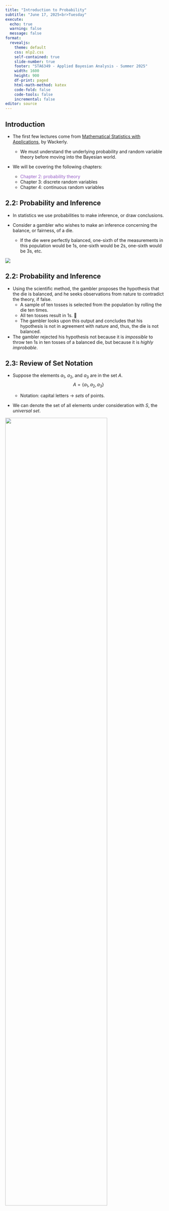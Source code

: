 ```yaml
---
title: "Introduction to Probability"
subtitle: "June 17, 2025<br>Tuesday"
execute:
  echo: true
  warning: false
  message: false
format: 
  revealjs:
    theme: default
    css: mlp2.css
    self-contained: true
    slide-number: true
    footer: "STA6349 - Applied Bayesian Analysis - Summer 2025"
    width: 1600
    height: 900
    df-print: paged
    html-math-method: katex
    code-fold: false
    code-tools: false
    incremental: false
editor: source
---
```


## Introduction

- The first few lectures come from [Mathematical Statistics with Applications](https://www.cengage.com/c/mathematical-statistics-with-applications-7e-wackerly/9780495110811/), by Wackerly.

    - We must understand the underlying probability and random variable theory before moving into the Bayesian world.
    
- We will be covering the following chapters:
    - <font color = "#965dc7">Chapter 2: probability theory</font>
    - Chapter 3: discrete random variables
    - Chapter 4: continuous random variables

## 2.2: Probability and Inference

- In statistics we use probabilities to make inference, or draw conclusions.

- Consider a gambler who wishes to make an inference concerning the balance, or fairness, of a die. 

    - If the die were perfectly balanced, one-sixth of the measurements in this population would be 1s, one-sixth would be 2s, one-sixth would be 3s, etc.

![](images/W01-L2-a.png){fig-align="center"}

## 2.2: Probability and Inference

- Using the scientific method, the gambler proposes the hypothesis that the die is balanced, and he seeks observations from nature to contradict the theory, if false.
    - A sample of ten tosses is selected from the population by rolling the die ten times. 
    - All ten tosses result in 1s. 🧐
    - The gambler looks upon this output and concludes that his hypothesis is not in agreement with nature and, thus, the die is not balanced.
    
- The gambler rejected his hypothesis not because it is *impossible* to throw ten 1s in ten tosses of a balanced die, but because it is *highly improbable*.    

## 2.3: Review of Set Notation

- Suppose the elements $a_1$, $a_2$, and $a_3$ are in the set $A$. $$A = \left\{ a_1, a_2, a_3 \right\}$$

    - Notation: capital letters $\to$ *sets* of points.

- We can denote the set of all elements under consideration with $S$, the *universal set*.

![](images/W01-L2-b.png){fig-align="center" width=80%}  

## 2.3: Review of Set Notation

- $A \subset B$:

    - For any two sets $A$ and $B$, we say that $A$ is a *subset* of $B$ if every point in $A$ is also in $B$.
    
![](images/W01-L2-b.png){fig-align="center" width=80%}  

## 2.3: Review of Set Notation

- $A \cup B$:
    - The *union* of $A$ and $B$ is the set of all points in either $A$ **or** $B$.
    - i.e., the union has all points that are in <u>at least one</u> of the sets.
    
![](images/W01-L2-c.png){fig-align="center" width=80%}  

## 2.3: Review of Set Notation

- $A \cap B$:
    - The *intersection* of $A$ and $B$ is the set of all points in both $A$ and $B$.
    - i.e., the intersection is where the two sets <u>overlap</u>.
    
![](images/W01-L2-d.png){fig-align="center" width=80%}  

## 2.3: Review of Set Notation

- $\bar{A}$ or $A^c$:
    - The *complement* of $A$ is the set of points that are in $S$, but **not** in $A$.
    - $A \cup \bar{A} = S$.
    
![](images/W01-L2-e.png){fig-align="center" width=80%} 

## 2.3: Review of Set Notation

- $A \cap B = \emptyset$:
    - $A$ and $B$, are said to be *disjoint* or *mutually exclusive* when they have no points in common.
    - Related: for any set $A$, we know that $A$ and $\bar{A}$ are mutually exclusive.
    
![](images/W01-L2-f.png){fig-align="center" width=80%} 

## 2.3: Review of Set Notation

- Fast forwarding through set algebra, we need to know these *distributive laws*: 

$$
\begin{align*}
A \cap (B \cup C) &= (A \cap B) \cup (A \cap C) \\ 
A \cup (B \cap C) &= (A \cup B) \cap (A \cup C) \\ 
(A \cap B)^c &= A^c \cup B^c \\
(A \cup B)^c &= A^c \cap B^c
\end{align*}
$$

## 2.3: Review of Set Notation

- Suppose two dice are tossed and the numbers on the upper faces are observed.

- Let $S$ denote the set of all possible pairs that can be observed.

    - e.g., (2, 3) indicates that a 2 was observed on the first die and a 3 on the second.
    
- What are the observations in $S$?   

## 2.3: Review of Set Notation
    
- Define the following subsets of $S$ and list their points:
    - $A$: The number on the second die is even. <br><br><br><br>
    - $B$: The sum of the two numbers is even. <br><br><br><br>
    - $C$: At least one number in the pair is odd.
    
## 2.3: Review of Set Notation    
    
- List the points in the following:
    - $A \cup B$ <br><br><br>
    - $A \cap B$ <br><br><br>
    - $A \cap C$ <br><br><br>
    - $B \cup C$

## 2.3: Review of Set Notation    
    
- List the points in the following:
    - $A \cup B^c$<br><br><br>
    - $A^c \cap B$<br><br><br>
    - $A \cap C^c$<br><br><br>
    - $B \cup C^c$        


    
## 2.4: A Probabilistic Model for an Experiment

- *Experiment*: the process by which an observation is made.
    - Examples: 
        - coin and die tossing, 
        - measuring the systolic blood pressure of an individual,
        - determine the number of bacteria per cubic centimeter in a serving of processed food. 

## 2.4: A Probabilistic Model for an Experiment

- *Events*: the outcomes possible in an experiment.
    - Notation: capital leters
    - Examples for bacteria observation:
        - $A$: Exactly 110 bacteria are present.
        - $B$: More than 200 bacteria are present.
        - $C$: The number of bacteria present is between 100 and 300.
        
## 2.4: A Probabilistic Model for an Experiment

- *Sample space*, $S$: the set consisting of all possible sample points.

- The following Venn diagram shows an example of six simple events in $S$, 

![](images/W01-L2-g.png){fig-align="center" width=80%}

## 2.4: A Probabilistic Model for an Experiment

- *Compound event*: A collection of sample points in a discrete sample space, $S$.
    
- e.g., suppose we define two events, $A$ and $B$,

![](images/W01-L2-h.png){fig-align="center" width=80%}

## 2.4: A Probabilistic Model for an Experiment

- Suppose $S$ is a sample space associated with an experiment. To every event $A$ in $S$ (i.e., $A \subset S$), we assign a number, $P[A]$, called the *probability of $A$*, such that the follow axioms hold:
    - Axiom 1: $P[A] \ge 0$.
    - Axiom 2: $P[S] = 1$.
    - Axiom 3: If $A_1, A_2, ..., A_n$ form a sequence of pairwise mutually exclusive ($A_i \cap A_j = \emptyset$ if $i \ne j$) events in $S$, then
$$P[A_1 \cup A_2 \cup \ ... \cup \ A_n] = \sum_{i=1}^n P[A_i] $$
    
## 2.4: A Probabilistic Model for an Experiment

- Suppose a sample space consists of five simple events, $E_1$, $E_2$, $E_3$, $E_4$, and $E_5$.
    - If $P[E_1] = P[E_2] = 0.15$, $P[E_3] = 0.4$, and $P[E_4] = 2P[E_5]$, find the probabilities of $E_4$ and $E_5$. 
    
## 2.4: A Probabilistic Model for an Experiment    

- Suppose a sample space consists of five simple events, $E_1$, $E_2$, $E_3$, $E_4$, and $E_5$.
    - If $P[E_1] = 3P[E_2] = 0.3$, find the probabilities of the remaining simple events if you know that the remaining simple events are equally probable.

## 2.5: Calculating the Probability of an Event

- The following are steps used to find the probability of an event:
    1. Define the experiment and clearly determine how to describe one simple event.
    2. Define $S$: list the simple events associated with the experiment.
    3. Assign reasonable probabilities to the sample points in $S$; remember that $P[E_i] \ge 0$ and $\sum_i P[E_i] = 1$.
    4. Define the event of interest, $A$, as a specific collection of sample points.
    5. Find $P[A]$ by summing the probabilities of the sample points in $A$.
    
## 2.5: Calculating the Probability of an Event

- Suppose we toss a balanced coin three times. Find the probability that 2/3 tosses result in heads.
    1. Define the experiment and clearly determine how to describe one simple event.<br><br><br><br>
    2. Define $S$: list the simple events associated with the experiment.
    
## 2.5: Calculating the Probability of an Event

- Suppose we toss a balanced coin three times. Find the probability that 2/3 tosses result in heads.    
    2. Define $S$: list the simple events associated with the experiment.<br><br><br><br>
    3. Assign reasonable probabilities to the sample points in $S$; remember that $P[E_i] \ge 0$ and $\sum_i P[E_i] = 1$.
    
## 2.5: Calculating the Probability of an Event

- Suppose we toss a balanced coin three times. Find the probability that 2/3 tosses result in heads.       
    4. Define the event of interest, $A$, as a specific collection of sample points.<br><br><br><br>
    5. Find $P[A]$ by summing the probabilities of the sample points in $A$.

## <!-- Blank slide title -->

<div style="display: flex; justify-content: center; align-items: center; height: 70vh; font-size: 5em; color: #4b0082;"><b>Break time!</b></div>

## 2.6: Tools for Counting Sample Points

- Let us discuss some results from combinatorial theory.

- We want to be able to count the total number of sample points in the sample space, $S$.

- Sometimes we use this method to efficiently find probabilities. 

    - If a sample space contains $N$ equiprobable sample points and an event $A$ contains exactly $n_a$ sample points, then
    
$$
P[A] = \frac{n_a}{N}    
$$

## 2.6: Tools for Counting Sample Points

- **Theorem**: 

    - With $m$ elements $a_1$, $a_2$, ..., $a_m$ and $n$ elements $b_1$, $b_2$, ..., $b_n$, it is possible for form $mn = m \times n$ pairs containing one element from each group.
    
![](images/W01-L2-i.png){fig-align="center" width=80%}

## 2.6: Tools for Counting Sample Points

- Consider an experiment that consists of recording the birthday for each of 20 randomly selected persons. 

- Ignoring leap years and assuming that there are only 365 possible distinct birthdays, find the number of points in the sample space $S$ for this experiment. 

## 2.6: Tools for Counting Sample Points

- Consider an experiment that consists of recording the birthday for each of 20 randomly selected persons. 

- If we assume that each of the possible sets of birthdays is equiprobable, what is the probability that each person in the 20 has a different birthday?

## 2.6: Tools for Counting Sample Points

- *Permutation*: an ordered arrangement of $r$ distinct objects, $P_r^n$.

$$
P_r^n = \frac{n!}{(n-r)!}
$$

- *Combination*: the number of subsets formed from $n$ objects taken $r$ at a time, $C_r^n$ or ${n \choose r}$.

$$ 
C_r^n = {n \choose r} = \frac{P_r^n}{r!} = \frac{n!}{r(n-r)!}
$$

## 2.6: Tools for Counting Sample Points

- Remember, *factorials* are defined as follows:

$$
n! = n \times (n-1) \times (n-2) \times ... \times 2 \times 1
$$

- With special factorials:

$$
\begin{align*}
1! &= 1 \\
0! &= 1
\end{align*}
$$

## 2.6: Tools for Counting Sample Points

- Suppose that an assembly operation in a manufacturing plant involves four steps, which can be performed in any sequence. If the manufacturer wishes to compare the assembly time for each of the sequences, how many different sequences will be involved in the experiment?

## 2.6: Tools for Counting Sample Points

- A company orders supplies from $M$ distributors and wishes to place $n$ orders $(n<M).$ Assume that the company places the orders in a manner that allows every distributor an equal chance of obtaining any one order and there is no restriction on the number of orders that can be placed with any distributor. Find the probability that a particular distributor gets exactly $k$ orders $(k \le n)$.


## 2.7: Conditional Prob. and Independence of Events

- *Conditional probability* of an event $A$ given that an event $B$ has occurred is as follows

$$
P[A|B] = \frac{P[A \cap B]}{P[B]},
$$

- so long as $P[B] > 0$.

- Algebraically equivalent,

$$
P[A \cap B] = P[A|B] \times P[B] \ \ \ \ \ \& \ \ \ \ \ P[B] = \frac{P[A \cap B]}{P[A|B]}
$$

## 2.7: Conditional Prob. and Independence of Events

- Suppose that a balanced die is tossed once. Find the probability of rolling a 1, given that an odd number was obtained.

## 2.7: Conditional Prob. and Independence of Events

- Two events $A$ and $B$ are said to be *independent* events if any of the following holds:

$$
\begin{align*}
P[A|B] &= P[A] \\
P[B|A] &= P[B] \\
P[A \cap B] &= P[A] P[B]
\end{align*}
$$

- Otherwise, we say that $A$ and $B$ are *dependent* events.

## 2.7: Conditional Prob. and Independence of Events

- Consider the following events in the toss of a single die:

    - $A$: Observe an odd number.
    - $B$: Observe an even number.
    - $C$: Observe a 1 or 2.
    
- Are $A$ and $B$ independent events? <br><br><br><br><br>
- Are $A$ and $C$ independent events?

## 2.8: Two Laws of Probability

- **Theorem**: The Multiplicative Law of Probability

    - The probability of the intersection of two events $A$ and $B$ is
    
$$\begin{align*}P[A\cap B] &= P[A] P[B|A] \\ &= P[B] P[A|B]\end{align*}$$
    
- Note that if $A$ and $B$ are independent, then

$$P[A \cap B] = P[A] P[B]$$

## 2.8: Two Laws of Probability

- **Theorem**: The Additive Law of Probability

    - The probability of the union of two events $A$ and $B$ is
    
$$P[A \cup B] = P[A] + P[B] - P[A \cap B] $$

- Note that if $A$ and $B$ are mutually exclusive, then $P[A \cap B] = 0$ and

$$P[A \cup B] = P[A] + P[B]$$

## 2.8: Two Laws of Probability

- **Theorem**: The Complement Rule

    - If $A$ is an event, then
    
$$
\begin{align*}
P[A] + P[A^c] &= 1 \\
P[A] &= 1 - P[A^c] \\
P[A^c] &= 1 - P[A] \\
\end{align*}
$$

## 2.9: Calculating the Probability of an Event

The steps used to define the probability of an event:

1. Define the experiment.
    
2. Visualize the nature of the sample points. Identify a few to clarify your thinking.
    
3. Write an equation expressing the event of interest ($A$) as a composition of two or more events, using usions, intersections, and/or complements. Make certain that event $A$ and the event implied by the compsotion represnt the sameset of sample points.
    
4. Apply the additive and multiplicative laws of probability in the compositions obtained in step 3 to find $P[A]$.

## 2.9: Calculating the Probability of an Event

- It is known that a patient with a disease with respond to treatment with probability equal to 0.9. If three patients with the disease are treated independently, find the probability that at least one will respond.

## 2.10: The Law of Total Probability and Bayes' Rule

- *Partition*:
    - For some positive integer $k$, let the sets $B_1, B_2, ..., B_k$ be such that
        - $S = B_1 \cup B_2 \cup ... \cup B_k$
        - $B_1 \cap B_j = \emptyset$, for $i \ne j$
    - Then the collection of sets $\{B_1, B_2, ..., B_k\}$ is said to be a *partition* of $S$.
    
## 2.10: The Law of Total Probability and Bayes' Rule

- We also know that if $A$ is any subset of $S$ and $\{B_1, B_2, ..., B_k\}$ is a partition of $S$, $A$ can be *decomposed*:

$$
A = (A \cap B_1) \cup (A \cap B_2) \cup \ ... \ \cup (A \cap B_k)
$$


![](images/W02-L1-a.png){fig-align="center"} 

## 2.10: The Law of Total Probability and Bayes' Rule

- **Theorem**:

    - Assume that $\{ B_1, B_2, ..., B_k \}$ is a partition of $S$ such that $P[B_i] > 0$ for $i = 1, 2, ..., k$. Then for any event $A$,
    
$$
P[A] = \sum_{i=1}^k P[A|B_i] P[B_i]
$$

## 2.10: The Law of Total Probability and Bayes' Rule

- **Theorem**: Bayes' Rule

    - Assume that $\{ B_1, B_2, ..., B_k \}$ is a partition of $S$ such that $P[B_i] > 0$ for $i = 1, 2, ..., k$. Then
    
$$
\begin{align*}
P[B_j | A] &= \frac{P[B_j \cap A]}{P[A]} \\
&= \frac{P[B_j \cap A]}{P[A \cap B_1] + ... + P[A \cap B_k]} \\
&= \frac{P[B_j] \times P[A|B_j]}{P[B_1]\times P[A|B_1] + ... + P[B_k] \times P[A|B_k]} \\
&= \frac{P[B_j] \times P[A|B_j] }{\sum_{i=1}^k P[A|B_i] \times P[B_i]}
\end{align*}
$$

## 2.10: The Law of Total Probability and Bayes' Rule

- Of the travelers arriving at a small airport, 60% fly on major airlines, 30% fly on privately owned planes, and the remainder fly on commercially owned planes not belonging to a major airline.  Of those traveling on major airlines, 50% are traveling for business reasons, whereas 60% of those arriving on private planes and 90% of those arriving on other commercially owned planes are traveling for business reasons. 
- Suppose that we randomly select one person arriving at this airport. What is the probability that the person:

    a. is traveling on business?
    
## 2.10: The Law of Total Probability and Bayes' Rule

- Of the travelers arriving at a small airport, 60% fly on major airlines, 30% fly on privately owned planes, and the remainder fly on commercially owned planes not belonging to a major airline.  Of those traveling on major airlines, 50% are traveling for business reasons, whereas 60% of those arriving on private planes and 90% of those arriving on other commercially owned planes are traveling for business reasons. 
- Suppose that we randomly select one person arriving at this airport. What is the probability that the person:    
    
    b. is traveling for business on a privately owned plane? 
    
## 2.10: The Law of Total Probability and Bayes' Rule

- Of the travelers arriving at a small airport, 60% fly on major airlines, 30% fly on privately owned planes, and the remainder fly on commercially owned planes not belonging to a major airline.  Of those traveling on major airlines, 50% are traveling for business reasons, whereas 60% of those arriving on private planes and 90% of those arriving on other commercially owned planes are traveling for business reasons. 
- Suppose that we randomly select one person arriving at this airport. What is the probability that the person:    
    
    c. arrived on a privately owned plane, given that the person is traveling for business reasons? 
    
## 2.10: The Law of Total Probability and Bayes' Rule

- Of the travelers arriving at a small airport, 60% fly on major airlines, 30% fly on privately owned planes, and the remainder fly on commercially owned planes not belonging to a major airline.  Of those traveling on major airlines, 50% are traveling for business reasons, whereas 60% of those arriving on private planes and 90% of those arriving on other commercially owned planes are traveling for business reasons. 
- Suppose that we randomly select one person arriving at this airport. What is the probability that the person:        
    
    d. is traveling on business, given that the person is flying on a commercially owned plane?

## 2.10: The Law of Total Probability and Bayes' Rule

- Let $D$ be the event that a person has a rare disease with an incidence rate of 1\% in the population. i.e., $P[D]=0.01$. Suppose a machine is used to diagnose the disease. Let $C$ be the eventt aht the disease is confirmed as the diagnosis. Suppose that the probaiblity of the machine falsely confirming the disease when one doesn't have it (aka, a false positive) is $P[C|D^c] = 0.15$. Further, the probability that the machine correctly confirms the disease is $P[C|D]=0.95$. 

- Now, suppose that the machine confirms that a person has the disease. What is the probability that the person actually has the disease? i.e., find $P[D|C]$.

## 2.10: The Law of Total Probability and Bayes' Rule

- In a production line, 8\% of all items produced are defective, 75\% of all defective items are fully inspected, while 10\% of all non-defective items go through a complete inspection. Given that an item is completely inspected, what is the probability that it is defective?

## 2.11: Numerical Events and Random Variables

- *Random variable*:

    - A real-valued function for which the domain is a sample space.

- Let $Y$ denote a variable to be measured in an experiment.
    - Because the value of $Y$ will vary depending on the outcome of the experiment, it is called a *random variable*.
    - Each point in the sample space will be assigned a real number denoting the value of $Y$.
        - That is, it may vary from one sample point to another.


## 2.11: Numerical Events and Random Variables

- Define an experiment as tossing two coins and observing the results. Let $Y$ equal the number of heads obtained.
    - Identify the sample points in S. <br><br><br><br><br>
    - Assign a value to each sample point <br><br><br>
    
## 2.11: Numerical Events and Random Variables

- Define an experiment as tossing two coins and observing the results. Let $Y$ equal the number of heads obtained.
    - Identify the sample points associated with each value of the random variable $Y$. <br><br><br><br><br>
    - Compute the probabilities for each value of $Y$.

## Homework

::: {.columns}
::: {.column}

- 2.15  
- 2.18  
- 2.32  
- 2.33  
- 2.51  
- 2.54  
- 2.73  
- 2.77  

:::
::: {.column}

- 2.94  
- 2.106  
- 2.107  
- 2.114  
- 2.120  
- 2.128  
- 2.140  
- 2.141  

:::
:::












